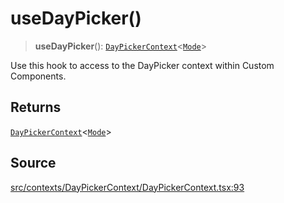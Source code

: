 # useDayPicker()

<a id="undefined" name="undefined"></a>

> **useDayPicker**(): [`DayPickerContext`](/docs/api/next/interfaces/DayPickerContext.md)\<[`Mode`](/docs/api/next/type-aliases/Mode.md)\>

Use this hook to access to the DayPicker context within Custom Components.

## Returns

[`DayPickerContext`](/docs/api/next/interfaces/DayPickerContext.md)\<[`Mode`](/docs/api/next/type-aliases/Mode.md)\>

## Source

[src/contexts/DayPickerContext/DayPickerContext.tsx:93](https://github.com/gpbl/react-day-picker/blob/next/src/contexts/DayPickerContext/DayPickerContext.tsx#L93)
